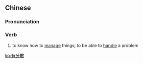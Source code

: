 {{also|有分数}}
==Chinese==
{{zh-forms|s=有分数|type=12}}

===Pronunciation===
{{zh-pron
|c=jau5 fan1 sou3
|cat=v
}}

===Verb===
{{zh-verb}}

# {{lb|zh|Cantonese}} to know how to [[manage]] things; to be able to [[handle]] a problem

[[ko:有分數]]